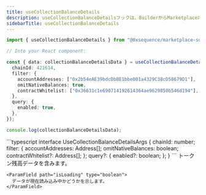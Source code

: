 ```yaml
---
title: useCollectionBalanceDetails
description: useCollectionBalanceDetailsフックは、BuilderからMarketplace内の1つまたは複数の指定コレクションにおける複数ウォレットアドレスのトークン残高を取得します。
sidebarTitle: useCollectionBalanceDetails
---
```


```typescript
import { useCollectionBalanceDetails } from "@0xsequence/marketplace-sdk/react";

// Into your React component:

const { data: collectionBalanceDetailsData } = useCollectionBalanceDetails({
  chainId: 421614,
  filter: {
    accountAddresses: ["0x2b54eAE39bdcDbBE1bbe001a4329C38cD58679D1"],
    omitNativeBalances: true,
    contractWhitelist: ["0x36631c1e690714192614364ae9629850b546d194"],
  },
  query: {
    enabled: true,
  },
});

console.log(collectionBalanceDetailsData);
```

<ResponseField name="useCollectionBalanceDetails details">
  <ResponseField name="* params" />

  <Expandable>
    ```typescript
    interface UseCollectionBalanceDetailsArgs {
      chainId: number;
      filter: {
        accountAddresses: Address[];
        omitNativeBalances: boolean;
        contractWhitelist?: Address[];
      };
      query?: {
        enabled?: boolean;
      };
    }
    ```
  </Expandable>

  <ResponseField name="* return properties" />

  <Expandable>
    <ParamField path="data" type="GetTokenBalancesDetailsReturn">
      トークン残高データを含みます。
    </ParamField>

    <ParamField path="isLoading" type="boolean">
      データが現在読み込み中かどうかを示します。
    </ParamField>
  </Expandable>
</ResponseField>
